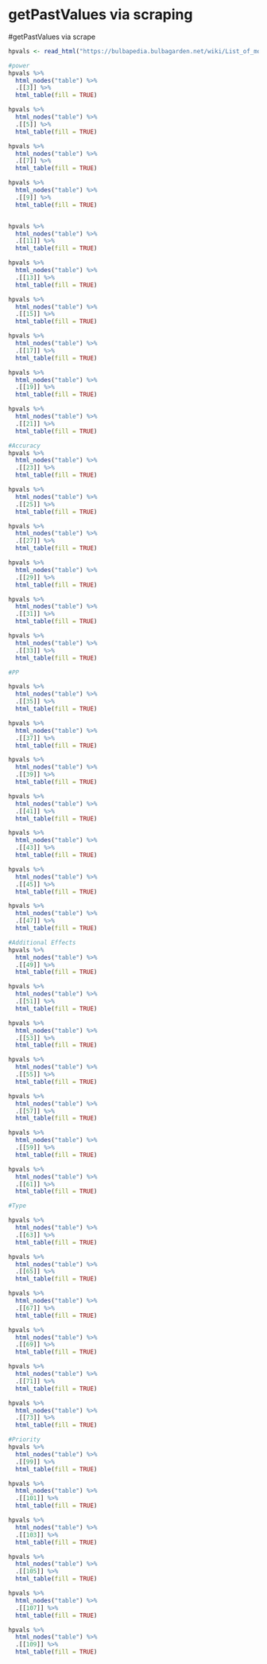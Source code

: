 # getPastValues via scraping
#getPastValues via scrape

```r
hpvals <- read_html("https://bulbapedia.bulbagarden.net/wiki/List_of_modified_moves")

#power
hpvals %>% 
  html_nodes("table") %>% 
  .[[3]] %>% 
  html_table(fill = TRUE)

hpvals %>% 
  html_nodes("table") %>% 
  .[[5]] %>% 
  html_table(fill = TRUE)

hpvals %>% 
  html_nodes("table") %>% 
  .[[7]] %>% 
  html_table(fill = TRUE)

hpvals %>% 
  html_nodes("table") %>% 
  .[[9]] %>% 
  html_table(fill = TRUE)


hpvals %>% 
  html_nodes("table") %>% 
  .[[11]] %>% 
  html_table(fill = TRUE)

hpvals %>% 
  html_nodes("table") %>% 
  .[[13]] %>% 
  html_table(fill = TRUE)

hpvals %>% 
  html_nodes("table") %>% 
  .[[15]] %>% 
  html_table(fill = TRUE)

hpvals %>% 
  html_nodes("table") %>% 
  .[[17]] %>% 
  html_table(fill = TRUE)

hpvals %>% 
  html_nodes("table") %>% 
  .[[19]] %>% 
  html_table(fill = TRUE)

hpvals %>% 
  html_nodes("table") %>% 
  .[[21]] %>% 
  html_table(fill = TRUE)
```

```r
#Accuracy
hpvals %>% 
  html_nodes("table") %>% 
  .[[23]] %>% 
  html_table(fill = TRUE)

hpvals %>% 
  html_nodes("table") %>% 
  .[[25]] %>% 
  html_table(fill = TRUE)

hpvals %>% 
  html_nodes("table") %>% 
  .[[27]] %>% 
  html_table(fill = TRUE)

hpvals %>% 
  html_nodes("table") %>% 
  .[[29]] %>% 
  html_table(fill = TRUE)

hpvals %>% 
  html_nodes("table") %>% 
  .[[31]] %>% 
  html_table(fill = TRUE)

hpvals %>% 
  html_nodes("table") %>% 
  .[[33]] %>% 
  html_table(fill = TRUE)
```
```r
#PP

hpvals %>% 
  html_nodes("table") %>% 
  .[[35]] %>% 
  html_table(fill = TRUE)

hpvals %>% 
  html_nodes("table") %>% 
  .[[37]] %>% 
  html_table(fill = TRUE)

hpvals %>% 
  html_nodes("table") %>% 
  .[[39]] %>% 
  html_table(fill = TRUE)

hpvals %>% 
  html_nodes("table") %>% 
  .[[41]] %>% 
  html_table(fill = TRUE)

hpvals %>% 
  html_nodes("table") %>% 
  .[[43]] %>% 
  html_table(fill = TRUE)

hpvals %>% 
  html_nodes("table") %>% 
  .[[45]] %>% 
  html_table(fill = TRUE)

hpvals %>% 
  html_nodes("table") %>% 
  .[[47]] %>% 
  html_table(fill = TRUE)

#Additional Effects
hpvals %>% 
  html_nodes("table") %>% 
  .[[49]] %>% 
  html_table(fill = TRUE)

hpvals %>% 
  html_nodes("table") %>% 
  .[[51]] %>% 
  html_table(fill = TRUE)

hpvals %>% 
  html_nodes("table") %>% 
  .[[53]] %>% 
  html_table(fill = TRUE)

hpvals %>% 
  html_nodes("table") %>% 
  .[[55]] %>% 
  html_table(fill = TRUE)

hpvals %>% 
  html_nodes("table") %>% 
  .[[57]] %>% 
  html_table(fill = TRUE)

hpvals %>% 
  html_nodes("table") %>% 
  .[[59]] %>% 
  html_table(fill = TRUE)

hpvals %>% 
  html_nodes("table") %>% 
  .[[61]] %>% 
  html_table(fill = TRUE)
```

```r
#Type

hpvals %>% 
  html_nodes("table") %>% 
  .[[63]] %>% 
  html_table(fill = TRUE)

hpvals %>% 
  html_nodes("table") %>% 
  .[[65]] %>% 
  html_table(fill = TRUE)

hpvals %>% 
  html_nodes("table") %>% 
  .[[67]] %>% 
  html_table(fill = TRUE)

hpvals %>% 
  html_nodes("table") %>% 
  .[[69]] %>% 
  html_table(fill = TRUE)

hpvals %>% 
  html_nodes("table") %>% 
  .[[71]] %>% 
  html_table(fill = TRUE)

hpvals %>% 
  html_nodes("table") %>% 
  .[[73]] %>% 
  html_table(fill = TRUE)

#Priority
hpvals %>% 
  html_nodes("table") %>% 
  .[[99]] %>% 
  html_table(fill = TRUE)

hpvals %>% 
  html_nodes("table") %>% 
  .[[101]] %>% 
  html_table(fill = TRUE)

hpvals %>% 
  html_nodes("table") %>% 
  .[[103]] %>% 
  html_table(fill = TRUE)

hpvals %>% 
  html_nodes("table") %>% 
  .[[105]] %>% 
  html_table(fill = TRUE)

hpvals %>% 
  html_nodes("table") %>% 
  .[[107]] %>% 
  html_table(fill = TRUE)

hpvals %>% 
  html_nodes("table") %>% 
  .[[109]] %>% 
  html_table(fill = TRUE)
```